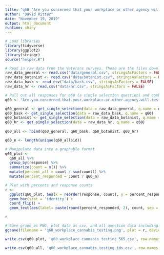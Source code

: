 ```yaml
---
title: "q60 'Are you concerned that your workplace or other agency will test you for your cannabis use?' (Veterans)"
author: "David Ritter"
date: "November 19, 2019"
output: html_document
runtime: shiny
---
```


```r
# Load libraries
library(tidyverse)
library(ggplot2)
library(stringr)
source("helper.R")
```

```r
# Read in raw data from the Veterans surveys. These are the files downloaded from survey monkey saved as a .csv
raw_data_general <- read.csv("data/general.csv", stringsAsFactors = FALSE)
raw_data_botanist <- read.csv("data/botanist.csv", stringsAsFactors = FALSE)
raw_data_bask <- read.csv("data/bask.csv", stringsAsFactors = FALSE)
raw_data_hr <- read.csv("data/hr.csv", stringsAsFactors = FALSE)
```

```r
# Pull out all responses for q60 (a single selection question) and combine
q60 <- "Are.you.concerned.that.your.workplace.or.other.agency.will.test.you.for.your.cannabis.use."

q60_general <- get_single_selection(data = raw_data_general, q.name = q60)
q60_bask <- get_single_selection(data = raw_data_bask, q.name = q60)
q60_botanist <- get_single_selection(data = raw_data_botanist, q.name = q60)
q60_hr <- get_single_selection(data = raw_data_hr, q.name = q60)
  
q60_all <- rbind(q60_general, q60_bask, q60_botanist, q60_hr)

q60_n <- length(unique(q60_all$id))
```


```r
# Manipulate data into a graphable format
q60_plot <- 
  q60_all %>%
  group_by(response) %>%
  summarize(count = n()) %>%
  mutate(percent_all = count / sum(count)) %>%
  mutate(percent_responded = count / q60_n)
```

```r
# Plot with percents and response counts
r <- 
  ggplot(q60_plot, aes(x = reorder(response, count), y = percent_responded)) +
  geom_bar(stat = 'identity') +
  coord_flip() +
  geom_text(aes(label= paste(round(percent_responded, 2), count, sep = "***")))

r
```

```r
# Save graph as PNG, plot data as csv, and all question data including response IDs as csv (save question n and N at end of plot file as "_x.x")
ggsave(filename = 'q60_workplace_cannabis_testing.png', plot = r, device = 'png')

write.csv(q60_plot, 'q60_workplace_cannabis_testing_565.csv', row.names = FALSE)

write.csv(q60_all, 'q60_workplace_cannabis_testing_ids.csv', row.names = FALSE)
```
